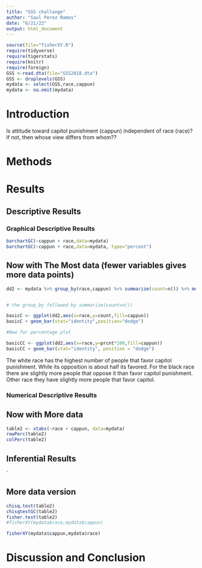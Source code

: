 ```yaml
---
title: "GSS challange"
author: "Saul Perez Ramos"
date: "6/21/22"
output: html_document
---
```








```r
source(file="fisherXY.R")
require(tidyverse)
require(tigerstats)
require(knitr)
require(foreign)
GSS <-read.dta(file="GSS2018.dta")
GSS <- droplevels(GSS)
mydata <- select(GSS,race,cappun)
mydata <- na.omit(mydata)
```

# Introduction

<!--In this section you explain what you are trying to show.  Where did the data come from?  What is the research or other question you are trying to answer?.  If you skimp in this section expect to be marked down in your grade. Paint a picture of the project a couple of paragraphs is expected!-->

Is attitude toward capitol punishment (cappun) independent of race (race)?
If not, then whose view differs from whom??

# Methods

<!--Decide on your methods:  use "variable analysis" or other appropriate descriptors.  Make sure to choose at least one graphical method and at least one numerical method. Discuss what data manipulations may be needed for example subsetting or other binning procedures and what sort of graphical displays and inferential tools will be used!-->

# Results

<!--Divide this section into two sub-sections:  One for your descriptive  results and one for your inferential results.!-->

## Descriptive Results

### Graphical Descriptive Results

<!--Graphical results here.  Make sure to show your code.  Provide appropriate labels for axes, giving units if possible, and provide a good title for the graph, too.  Use the graphical results to describe the patterns if any that exist in the data as focused toward the research question. Bottom line is to explain the features of the graph that are relevant to conforming or departing to what is expected by your null hypothesis !-->

```r
barchartGC(~cappun + race,data=mydata)
barchartGC(~cappun + race,data=mydata, type="percent")

```



## Now with The Most data (fewer variables gives more data points)

```r
dd2 <- mydata %>% group_by(race,cappun) %>% summarize(count=n()) %>% mutate(prcnt=count/sum(count))


# the group_by followed by summarize(count=n())

basicC <- ggplot(dd2,aes(x=race,y=count,fill=cappun))
basicC + geom_bar(stat="identity",position="dodge")

#Now for percentage plot

basicCC <- ggplot(dd2,aes(x=race,y=prcnt*100,fill=cappun)) 
basicCC + geom_bar(stat="identity", position = "dodge")
```

The white race has the highest number of people that favor capitol punishment. While its opposition is about half its favored. For the black race there are slightly more people that oppose it than favor capitol punishment. Other race they have slightly more people that favor capitol.  

### Numerical Descriptive Results

<!--Numerical results go here. Use the numerical results to describe the patterns if any that exist in the data as focused toward the research question!-->




## Now with More data

```r
table2 <- xtabs(~race + cappun, data=mydata)
rowPerc(table2)
colPerc(table2)
```


## Inferential Results

<!--State hypothesis clearly.  Make sure your discussion of the inferential test covers all the aspects that the test output produces, such as test statistic, p-value etc.  Make a decision about the null hypothesis, explain the assumptions on which the selected test/procedure was based, and why the chosen procedure satisfys the assumptions and is appropriate to answer the research question!-->

`


## More data version

```r
chisq.test(table2)
chisqtestGC(table2)
fisher.test(table2)
#fisherXY(mydata$race,mydata$cappun)
```

```r
fisherXY(mydata$cappun,mydata$race)
```
 

# Discussion and Conclusion

<!--Discussion and conclusion here.  If you found a relationship be sure to consider whether the relationship occurs because one of the variavbles causes the other, or whether they perhasps are related for some other reason.  Watch the chapter 6 videos from the GeorgeTown videos collection.!-->
